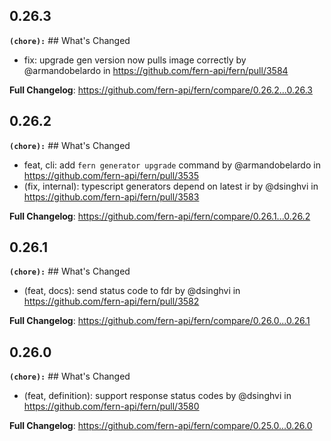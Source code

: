 ## 0.26.3
**`(chore):`** ## What's Changed
* fix: upgrade gen version now pulls image correctly by @armandobelardo in https://github.com/fern-api/fern/pull/3584


**Full Changelog**: https://github.com/fern-api/fern/compare/0.26.2...0.26.3

## 0.26.2
**`(chore):`** ## What's Changed
* feat, cli: add `fern generator upgrade` command by @armandobelardo in https://github.com/fern-api/fern/pull/3535
* (fix, internal): typescript generators depend on latest ir by @dsinghvi in https://github.com/fern-api/fern/pull/3583


**Full Changelog**: https://github.com/fern-api/fern/compare/0.26.1...0.26.2

## 0.26.1
**`(chore):`** ## What's Changed
* (feat, docs): send status code to fdr by @dsinghvi in https://github.com/fern-api/fern/pull/3582


**Full Changelog**: https://github.com/fern-api/fern/compare/0.26.0...0.26.1

## 0.26.0
**`(chore):`** ## What's Changed
* (feat, definition): support response status codes by @dsinghvi in https://github.com/fern-api/fern/pull/3580


**Full Changelog**: https://github.com/fern-api/fern/compare/0.25.0...0.26.0

